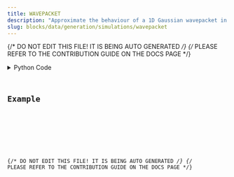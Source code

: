 ```yaml
---
title: WAVEPACKET
description: "Approximate the behaviour of a 1D Gaussian wavepacket in an infinite-well potential box."
slug: blocks/data/generation/simulations/wavepacket
---
```


{/* DO NOT EDIT THIS FILE! IT IS BEING AUTO GENERATED */}
{/* PLEASE REFER TO THE CONTRIBUTION GUIDE ON THE DOCS PAGE */}


<PythonDocsDisplay docstring={docstring} />
<details>
<summary>Python Code</summary>



<Code code={pythonCode} lang="py" wrap theme="dracula" />

[Find this Flojoy Block on GitHub](https://github.com/flojoy-ai/blocks/blob/main/blocks/DATA/GENERATION/SIMULATIONS/WAVEPACKET/WAVEPACKET.py)

</details>

## Example


<GetHelpWidget />


<AppDisplay app={app} blockName="WAVEPACKET" client:visible />


<Example />

{/* DO NOT EDIT THIS FILE! IT IS BEING AUTO GENERATED */}
{/* PLEASE REFER TO THE CONTRIBUTION GUIDE ON THE DOCS PAGE */}
